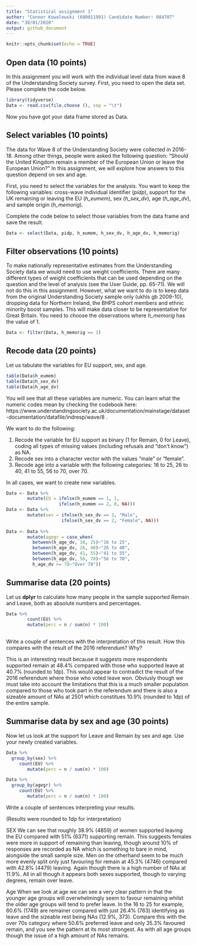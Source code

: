 ```yaml
---
title: "Statistical assignment 1"
author: "Connor Kowalewski (680011991) Candidate Number: 084707"
date: "30/01/2020"
output: github_document
---
```


```r
knitr::opts_chunk$set(echo = TRUE)
```

## Open data (10 points)

In this assignment you will work with the individual level data from wave 8 of the Understanding Society survey. First, you need to open the data set. Please complete the code below.

```r
library(tidyverse)
Data <- read.csv(file.choose (), sep = "\t")
```

Now you have got your data frame stored as Data. 

## Select variables (10 points)

The data for Wave 8 of the Understanding Society were collected in 2016-18. Among other things, people were asked the following question: "Should the United Kingdom remain a member of the European Union or leave the European Union?" In this assignment, we will explore how answers to this question depend on sex and age.

First, you need to select the variables for the analysis. You want to keep the following variables: cross-wave individual identifier (*pidp*), support for the UK remaining or leaving the EU (*h_eumem*), sex (*h_sex_dv*), age (*h_age_dv*), and sample origin (*h_memorig*).

Complete the code below to select those variables from the data frame and save the result.

```r
Data <- select(Data, pidp, h_eumem, h_sex_dv, h_age_dv, h_memorig)
```

## Filter observations (10 points)

To make nationally representative estimates from the Understanding Society data we would need to use weight coefficients. There are many different types of weight coefficients that can be used depending on the question and the level of analysis (see the User Guide, pp. 65-71). We will not do this in this assignment. However, what we want to do is to keep data from the original Understanding Society sample only (ukhls gb 2009-10), dropping  data for Northern Ireland, the BHPS cohort members and ethnic minority boost samples. This will make data closer to be representative for Great Britain. You need to choose the observations where *h_memorig* has the value of 1.

```r
Data <- filter(Data, h_memorig == 1)
```

## Recode data (20 points)

Let us tabulate the variables for EU support, sex, and age.

```r
table(Data$h_eumem)
table(Data$h_sex_dv)
table(Data$h_age_dv)
```

You will see that all these variables are numeric. You can learn what the numeric codes mean by checking the codebook here: https://www.understandingsociety.ac.uk/documentation/mainstage/dataset-documentation/datafile/indresp/wave/8 .

We want to do the following:

1) Recode the variable for EU support as binary (1 for Remain, 0 for Leave), coding all types of missing values (including refusals and "don't know") as NA.
2) Recode sex into a character vector with the values "male" or "female".
3) Recode age into a variable with the following categories: 16 to 25, 26 to 40, 41 to 55, 56 to 70, over 70.

In all cases, we want to create new variables.

```r
Data <- Data %>%
        mutate(EU = ifelse(h_eumem == 1, 1,
                    ifelse(h_eumem == 2, 0, NA)))
Data <- Data %>%
        mutate(sex = ifelse(h_sex_dv == 1, "Male", 
                     ifelse(h_sex_dv == 2, "Female", NA))) 
        
Data <- Data %>%
        mutate(agegr = case_when(
          between(h_age_dv, 16, 25)~"16 to 25",
          between(h_age_dv, 26, 40)~"26 to 40",
          between(h_age_dv, 41, 55)~"41 to 55",
          between(h_age_dv, 56, 70)~"56 to 70",
          h_age_dv >= 70~"Over 70"))

```

## Summarise data (20 points)

Let us **dplyr** to calculate how many people in the sample supported Remain and Leave, both as absolute numbers and percentages.

```r
Data %>%
        count(EU) %>%
        mutate(perc = n / sum(n) * 100)
        
```

Write a couple of sentences with the interpretation of this result. How this compares with the result of the 2016 referendum? Why?

This is an interesting result because it suggests more respondents supported remain at 48.4% compared with those who supported leave at 40.7% (rounded to 1dp). This would appear to contradict the result of the 2016 referendum where those who voted leave won. Obviusly though we must take into account the limitations that this is a much smaller population compared to those who took part in the referendum and there is also a sizeable amount of NAs at 2501 which constitues 10.9% (rounded to 1dp) of the entire sample. 

## Summarise data by sex and age (30 points)

Now let us look at the support for Leave and Remain by sex and age. Use your newly created variables.


```r

Data %>%
  group_by(sex) %>%
     count(EU) %>%
        mutate(perc = n / sum(n) * 100)

Data %>%
  group_by(agegr) %>%
     count(EU) %>%
        mutate(perc = n / sum(n) * 100)
```


Write a couple of sentences interpreting your results.

(Results were rounded to 1dp for interpretation)

SEX
We can see that roughly 38.9% (4859) of women supported leaving the EU compared with 51% (6371) supporting remain. This suggests females were more in support of remaining than leaving, though around 10% of responses are recorded as NA which is something to bare in mind, alongside the small sample size. Men on the otherhand seem to be much more evenly split only just favouring for remain at 45.3% (4746) compared with 42.8% (4479) leaving. Again though there is a high number of NAs at 11.9%. All in all though it appears both sexes supported, though to varying degrees, remain over leave. 

Age
When we look at age we can see a very clear pattern in that the younger age groups will overwhelmingly seem to favour remaining whilst the older age groups will tend to prefer leave. In the 16 to 25 for example, 60.6% (1749) are remainer compared with just 26.4% (763) identifying as leave and the sizeable rest being NAs (12.9%, 373). Compare this with the over 70s category where 50.6% preferred leave and only 35.3% favoured remain, and you see the pattern at its most strongest. As with all age groups though the issue of a high amount of NAs remains. 

